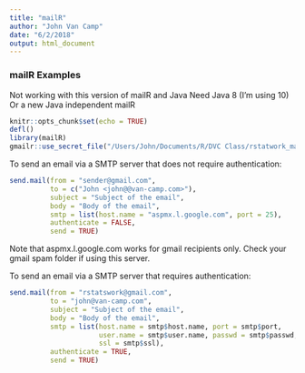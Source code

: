 ```yaml
---
title: "mailR"
author: "John Van Camp"
date: "6/2/2018"
output: html_document
---
```

### mailR Examples
Not working with this version of mailR and Java
Need Java 8 (I'm using 10)
Or a new Java independent mailR

```r
knitr::opts_chunk$set(echo = TRUE)
defl()
library(mailR)
gmailr::use_secret_file("/Users/John/Documents/R/DVC Class/rstatwork_mailr.json")
```

To send an email via a SMTP server that does not require authentication:
```r
send.mail(from = "sender@gmail.com",
          to = c("John <john@@van-camp.com>"),
          subject = "Subject of the email",
          body = "Body of the email",
          smtp = list(host.name = "aspmx.l.google.com", port = 25),
          authenticate = FALSE,
          send = TRUE)
```
Note that aspmx.l.google.com works for gmail recipients only. Check your gmail spam folder if using this server.

To send an email via a SMTP server that requires authentication:
```r
send.mail(from = "rstatswork@gmail.com",
          to = "john@van-camp.com",
          subject = "Subject of the email",
          body = "Body of the email",
          smtp = list(host.name = smtp$host.name, port = smtp$port, 
                      user.name = smtp$user.name, passwd = smtp$passwd, 
                      ssl = smtp$ssl),
          authenticate = TRUE,
          send = TRUE)
```

